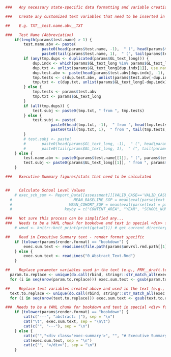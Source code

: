 ```r
###   Any necessary state-specific data formatting and variable creation - DON'T CACHE!!!

###   Create any customized text variables that need to be inserted in the abstract/exec summary

##    E.g. TXT__test.name.abv__TXT

###   Test Name (Abbreviation)
	if(length(params$test.name) > 1) {
		test.name.abv <- paste(
				paste0(head(params$test.name, -1),  " (", head(params$test.abv, -1), ")", collapse=", "),
				paste0(tail(params$test.name, 1),  " (", tail(params$test.abv, 1), ")"), sep=" and ")
		if (any(tmp.dups <- duplicated(params$GL_text_long))) {
			dup.indx <- which(params$GL_text_long %in% params$GL_text_long[tmp.dups])
			dup.txt <- unlist(params$GL_text_long[dup.indx[1]], use.names = F)
			dup.test.abv <- paste(head(params$test.abv[dup.indx], -1), tail(params$test.abv[dup.indx], 1), sep=" and ")
			tmp.tests <- c(dup.test.abv, unlist(params$test.abv[-dup.indx], use.names=F))
			tmp.txt <- c(dup.txt, unlist(params$GL_text_long[-dup.indx], use.names=F))
		} else {
			tmp.tests <- params$test.abv
			tmp.txt <- params$GL_text_long
		}
		if (all(tmp.dups)) {
			test.subj <- paste0(tmp.txt, " from ", tmp.tests)
		} else {
			test.subj <- paste(
					paste0(head(tmp.txt, -1),  " from ", head(tmp.tests, -1), collapse=", "),
					paste0(tail(tmp.txt, 1),  " from ", tail(tmp.tests, 1)), sep=" and ")
		}
		# test.subj <- paste(
		# 		paste0(head(params$GL_text_long, -1),  " (", head(params$test.abv, -1), ")", collapse=", "),
		# 		paste0(tail(params$GL_text_long, 1),  " (", tail(params$test.abv, 1), ")"), sep=" and ")
	} else {
		test.name.abv <- paste0(params$test.name[[1]], " (", params$test.abv[[1]], ")")
		test.subj <- paste0(params$GL_text_long[[1]], " from ", params$test.abv[[1]])
	}

###   Executive Summary figures/stats that need to be calculated


##    Calculate School Level Values
	# exec_sch_sum <- Report_Data[[assessment]][VALID_CASE=='VALID_CASE' & !is.na(SCHOOL_NUMBER), list(
  #     			          MEAN_BASELINE_SGP = mean(eval(parse(text = params$baseline.sgp)), na.rm = TRUE),
  #           			    MEAN_COHORT_SGP = mean(eval(parse(text = params$cohort.sgp)), na.rm = TRUE)),
  #           			  keyby = c("CONTENT_AREA", "YEAR", "SCHOOL_NUMBER")]

###   Not sure this process can be simplified any...  
###   Needs to be a YAML chunk for bookdown and text in special <div> for pagedown/nciea_report
	# wmwd <- knitr::knit_print(print(getwd())) # get current directory to see where each render format is working from

##    Read in Executive Summary text - render format specific
	if (tolower(params$render.format) == "bookdown") {
		exec.sum.text <- readLines(file.path(params$unvrsl.rmd.path[[1]], "0_Abstract_Text.Rmd"))
	} else {
		exec.sum.text <- readLines("0_Abstract_Text.Rmd")
	}

##    Replace parameter variables used in the text (e.g., PRM__draft.text__PRM)
  param.to.replace <- unique(do.call(rbind, stringr::str_match_all(exec.sum.text, "PRM__\\s*(.*?)\\s*__PRM")))
  for (i in seq(nrow(param.to.replace))) exec.sum.text <- gsub(param.to.replace[i,1], eval(parse(text=paste0("params[['", param.to.replace[i,2], "']][[1]]"))), exec.sum.text, fixed=TRUE)

##    Replace text variables created above and used in the text (e.g., TXT__test.name.abv__TXT)
  text.to.replace <- unique(do.call(rbind, stringr::str_match_all(exec.sum.text, "TXT__\\s*(.*?)\\s*__TXT")))
  for (i in seq(nrow(text.to.replace))) exec.sum.text <- gsub(text.to.replace[i,1], eval(parse(text=text.to.replace[i,2])), exec.sum.text, fixed=TRUE)
```

```r
###  Needs to be a YAML chunk for bookdown and text in special <div> for pagedown
	if (tolower(params$render.format) == "bookdown") {
		cat(c("---", "abstract: |"), sep = "\n")
		cat("\t", exec.sum.text, sep = "\n\t")
		cat(c("", "---"), sep = "\n")
	} else {
		cat(c("","<div class='exec-summary'>", "", "# Executive Summary {-}"), sep = "\n")
		cat(exec.sum.text, sep = "\n")
		cat(c("", "</div>"), sep = "\n")
	}
```
